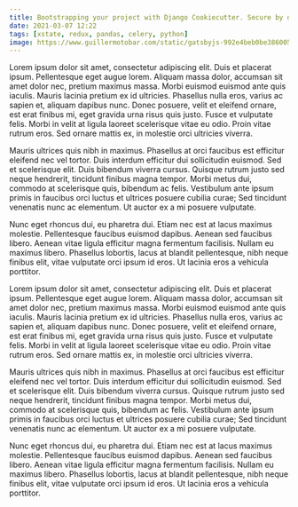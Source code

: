 ```yaml
---
title: Bootstrapping your project with Django Cookiecutter. Secure by default.
date: 2021-03-07 12:22
tags: [xstate, redux, pandas, celery, python]
image: https://www.guillermotobar.com/static/gatsbyjs-992e4beb0be3860058645652fb635ac5-48538.png
---
```



Lorem ipsum dolor sit amet, consectetur adipiscing elit. Duis et placerat ipsum. Pellentesque eget augue lorem. 
Aliquam massa dolor, accumsan sit amet dolor nec, pretium maximus massa. Morbi euismod euismod ante quis iaculis. 
Mauris lacinia pretium ex id ultricies. Phasellus nulla eros, varius ac sapien et, aliquam dapibus nunc. Donec 
posuere, velit et eleifend ornare, est erat finibus mi, eget gravida urna risus quis justo. Fusce et vulputate 
felis. Morbi in velit at ligula laoreet scelerisque vitae eu odio. Proin vitae rutrum eros. Sed ornare mattis 
ex, in molestie orci ultricies viverra.

Mauris ultrices quis nibh in maximus. Phasellus at orci faucibus est efficitur eleifend nec vel tortor. Duis 
interdum efficitur dui sollicitudin euismod. Sed et scelerisque elit. Duis bibendum viverra cursus. Quisque 
rutrum justo sed neque hendrerit, tincidunt finibus magna tempor. Morbi metus dui, commodo at scelerisque quis, 
bibendum ac felis. Vestibulum ante ipsum primis in faucibus orci luctus et ultrices posuere cubilia curae; Sed 
tincidunt venenatis nunc ac elementum. Ut auctor ex a mi posuere vulputate.

Nunc eget rhoncus dui, eu pharetra dui. Etiam nec est at lacus maximus molestie. Pellentesque faucibus euismod 
dapibus. Aenean sed faucibus libero. Aenean vitae ligula efficitur magna fermentum facilisis. Nullam eu maximus 
libero. Phasellus lobortis, lacus at blandit pellentesque, nibh neque finibus elit, vitae vulputate orci ipsum id 
eros. Ut lacinia eros a vehicula porttitor. 

Lorem ipsum dolor sit amet, consectetur adipiscing elit. Duis et placerat ipsum. Pellentesque eget augue lorem. 
Aliquam massa dolor, accumsan sit amet dolor nec, pretium maximus massa. Morbi euismod euismod ante quis iaculis. 
Mauris lacinia pretium ex id ultricies. Phasellus nulla eros, varius ac sapien et, aliquam dapibus nunc. Donec 
posuere, velit et eleifend ornare, est erat finibus mi, eget gravida urna risus quis justo. Fusce et vulputate 
felis. Morbi in velit at ligula laoreet scelerisque vitae eu odio. Proin vitae rutrum eros. Sed ornare mattis 
ex, in molestie orci ultricies viverra.

Mauris ultrices quis nibh in maximus. Phasellus at orci faucibus est efficitur eleifend nec vel tortor. Duis 
interdum efficitur dui sollicitudin euismod. Sed et scelerisque elit. Duis bibendum viverra cursus. Quisque 
rutrum justo sed neque hendrerit, tincidunt finibus magna tempor. Morbi metus dui, commodo at scelerisque quis, 
bibendum ac felis. Vestibulum ante ipsum primis in faucibus orci luctus et ultrices posuere cubilia curae; Sed 
tincidunt venenatis nunc ac elementum. Ut auctor ex a mi posuere vulputate.

Nunc eget rhoncus dui, eu pharetra dui. Etiam nec est at lacus maximus molestie. Pellentesque faucibus euismod 
dapibus. Aenean sed faucibus libero. Aenean vitae ligula efficitur magna fermentum facilisis. Nullam eu maximus 
libero. Phasellus lobortis, lacus at blandit pellentesque, nibh neque finibus elit, vitae vulputate orci ipsum id 
eros. Ut lacinia eros a vehicula porttitor. 
